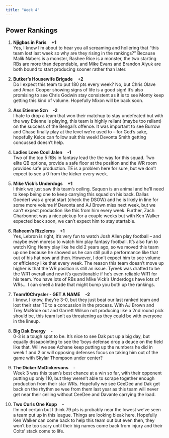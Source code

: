 ```yaml
---
title: "Week 4"
---
```


<h2 class="subtitle">Power Rankings</h2>

1. **Njigbas in Paris** &nbsp;&nbsp; **+1**
    <br> Yes, I know I'm about to hear you all screaming and hollering that "this team lost last week so why are they rising in the rankings?" Because Malik Nabers is a monster, Rashee Rice is a monster, the two starting RBs are more than dependable, and Mike Evans and Brandon Aiyuk are both bound to start producing sooner rather than later.
    
2. **Butker's Housewife Brigade** &nbsp;&nbsp; **+2**
    <br> Do I expect this team to put 180 pts every week? No, but Chris Olave and Amari Cooper showing signs of life is a good sign! It's also promising to see Chris Godwin stay consistent as it is to see Monty keep getting this kind of volume. Hopefully Mixon will be back soon.
    
3. **Ass Etienne Szn** &nbsp;&nbsp; **-2**
    <br> I hate to drop a team that won their matchup to stay undefeated but with the way Etienne is playing, this team is highly reliant (maybe too reliant) on the success of the Bengal's offence. It was important to see Burrow and Chase finally play at the level we're used to -- for God's sake, hopefully Kelce can follow suit this week! Devonta Smith getting concussed doesn't help.

4. **Ladies Love Cool Jalen** &nbsp;&nbsp; **-1**
    <br> Two of the top 5 RBs in fantasy lead the the way for this squad. Two elite QB options, provide a safe floor at the position and the WR room provides safe production. TE is a problem here for sure, but we don't expect to see a 0 from the kicker every week.

5. **Mike Vick's Underdogs** &nbsp;&nbsp; **+1**
    <br> I think we just saw this team's ceiling. Saquon is an animal and he'll need to keep being one to keep carrying this squad on his back. Dallas Goedert was a great start (check the DSOW) and he is likely in line for some more volume if Devonta and AJ Brown miss next week, but we can't expect production like this from him every week. Further, Zach Charbonnet was a nice pickup for a couple weeks but with Ken Walker expected back soon, we can't expect him to stay startable.

6. **Raheem's Rizzlerss** &nbsp;&nbsp; **+1**
    <br> Yes, Lebron is right, it's very fun to watch Josh Allen play football -- and maybe even moreso to watch him play fantasy football. It's also fun to watch King Henry play like he did 2 years ago, so we moved this team up one because he showed us he can still pull a performance like that out of his hat now and then. However, I don't expect him to see volume or efficiency like that every week. The reason this team doesn't move up higher is that the WR position is still an issue. Tyreek was drafted to be the WR1 overall and now it's questionable if he's even reliable WR1 for his team. You have lots of RBs and Mike Vick's Underdogs have lots of WRs... I can smell a trade that might bump you both up the rankings.

7. **Team10Chrysler - GET A NAME** &nbsp;&nbsp; **-2**
    <br> I know, I know, they're 3-0, but they just beat our last ranked team and lost their star TE to a concussion in the process. With AJ Brown and Trey McBride out and Garrett Wilson not producing like a 2nd round pick should be, this team isn't as threatening as they could be with everyone in the lineup.

8. **Big Dak Energy** &nbsp;&nbsp; **-**
    <br> 0-3 is a tough spot to be. It's nice to see Dak put up a big day, but equally dissapointing to see the 'boys defense drop a deuce on the field like that. Will we see Achane keep putting up the numbers he did in week 1 and 2 or will opposing defenses focus on taking him out of the game with Skylar Thompson under center?

9. **The Dicker McDickersons** &nbsp;&nbsp; **-**
    <br> Week 3 was this team's best chance at a win so far, with their opponent putting up only 110, but they weren't able to scrape together enough production from their star WRs. Hopefully we see CeeDee and Dak get back on the rhythm se wee from them last year as this team will never get near their ceiling without CeeDee and Davante carrying the load.

10. **Two Curls One Kupp** &nbsp;&nbsp; **-**
    <br> I'm not certain but I think 79 pts is probably near the lowest we've seen a team put up in this league. Things are looking bleak here. Hopefully Ken Walker can come back to help this team out but even then, they won't be too scary until their big names come back from injury and their Colts' stack come to life.